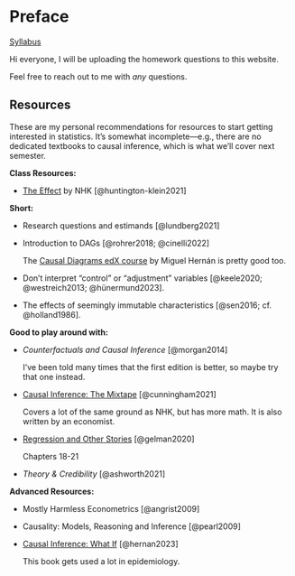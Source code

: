 # Preface {.unnumbered}

[Syllabus](https://docs.google.com/document/d/11H5pobsoZYp1beVbCkgh9gIshvPhhjLixDEeDpSCMJY/)

Hi everyone, I will be uploading the homework questions to this website.

Feel free to reach out to me with *any* questions.

## Resources

These are my personal recommendations for resources to start getting interested in statistics. It's somewhat incomplete---e.g., there are no dedicated textbooks to causal inference, which is what we'll cover next semester.

**Class Resources:**

-   [The Effect](https://theeffectbook.net/) by NHK [@huntington-klein2021]

**Short:**

-   Research questions and estimands [@lundberg2021]

-   Introduction to DAGs [@rohrer2018; @cinelli2022]

    The [Causal Diagrams edX course](https://www.edx.org/learn/data-analysis/harvard-university-causal-diagrams-draw-your-assumptions-before-your-conclusions) by Miguel Hernán is pretty good too.

-   Don't interpret "control" or "adjustment" variables [@keele2020; @westreich2013; @hünermund2023].

-   The effects of seemingly immutable characteristics [@sen2016; cf. @holland1986].

**Good to play around with:**

-   *Counterfactuals and Causal Inference* [@morgan2014]

    I've been told many times that the first edition is better, so maybe try that one instead.

-   [Causal Inference: The Mixtape](https://mixtape.scunning.com/) [@cunningham2021]

    Covers a lot of the same ground as NHK, but has more math. It is also written by an economist.

-   [Regression and Other Stories](https://users.aalto.fi/~ave/ROS.pdf) [@gelman2020]

    Chapters 18-21

-   *Theory & Credibility* [@ashworth2021]

**Advanced Resources:**

-   Mostly Harmless Econometrics [@angrist2009]

-   Causality: Models, Reasoning and Inference [@pearl2009]

-   [Causal Inference: What If](https://www.hsph.harvard.edu/miguel-hernan/wp-content/uploads/sites/1268/2024/01/hernanrobins_WhatIf_2jan24.pdf) [@hernan2023]

    This book gets used a lot in epidemiology.
